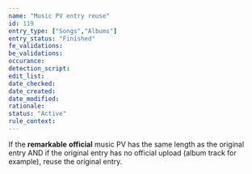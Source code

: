 ```yaml
---
name: "Music PV entry reuse"
id: 119
entry_type: ["Songs","Albums"]
entry_status: "Finished"
fe_validations:
be_validations:
occurance:
detection_script:
edit_list:
date_checked:
date_created:
date_modified:
rationale:
status: "Active"
rule_context:
---
```

If the **remarkable** **official** music PV has the same length as the original entry AND if the original entry has no official upload (album track for example), reuse the original entry.